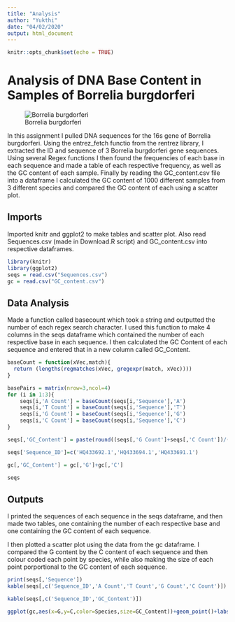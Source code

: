 ```yaml
---
title: "Analysis"
author: "Yukthi"
date: "04/02/2020"
output: html_document
---
```


```r
knitr::opts_chunk$set(echo = TRUE)
```

# Analysis of DNA Base Content in Samples of Borrelia burgdorferi
![Borrelia burgdorferi](\Users\yukth\Documents\BIOL432\Rentrez\bacteria.jpg)

In this assignment I pulled DNA sequences for the 16s gene of Borrelia burgdorferi. Using the entrez_fetch functio from the rentrez library, I extracted the ID and sequence of 3 Borrelia burgdorferi gene sequences. Using several Regex functions I then found the frequencies of each base in each sequence and made a table of each respective frequency, as well as the GC content of each sample. Finally by reading the GC_content.csv file into a dataframe I calculated the GC content of 1000 different samples from 3 different species and compared the GC content of each using a scatter plot.

## Imports
Imported knitr and ggplot2 to make tables and scatter plot. Also read Sequences.csv (made in Download.R script) and GC_content.csv into respective dataframes.
```r
library(knitr)
library(ggplot2)
seqs = read.csv("Sequences.csv")
gc = read.csv("GC_content.csv")
```


## Data Analysis
Made a function called basecount which took a string and outputted the number of each regex search character. I used this function to make 4 columns in the seqs dataframe which contained the number of each respective base in each sequence. I then calculated the GC Content of each sequence and entered that in a new column called GC_Content.


```r

baseCount = function(xVec,match){
  return (lengths(regmatches(xVec, gregexpr(match, xVec))))
}

basePairs = matrix(nrow=3,ncol=4)
for (i in 1:3){
    seqs[i,'A Count'] = baseCount(seqs[i,'Sequence'],'A')
    seqs[i,'T Count'] = baseCount(seqs[i,'Sequence'],'T')
    seqs[i,'G Count'] = baseCount(seqs[i,'Sequence'],'G')
    seqs[i,'C Count'] = baseCount(seqs[i,'Sequence'],'C')
}

seqs[,'GC_Content'] = paste(round((seqs[,'G Count']+seqs[,'C Count'])/(seqs[,'G Count']+seqs[,'C Count']+seqs[,'A Count']+seqs[,'T Count'])*100,digits=2),'%')

seqs['Sequence_ID']=c('HQ433692.1','HQ433694.1','HQ433691.1')

gc[,'GC_Content'] = gc[,'G']+gc[,'C']

seqs
```

## Outputs

I printed the sequences of each sequence in the seqs dataframe, and then made two tables, one containing the number of each respective base and one containing the GC content of each sequence.

I then plotted a scatter plot using the data from the gc dataframe. I compared the G content by the C content of each sequence and then colour coded each point by species, while also making the size of each point porportional to the GC content of each sequence.

```r
print(seqs[,'Sequence'])
kable(seqs[,c('Sequence_ID','A Count','T Count','G Count','C Count')])

kable(seqs[,c('Sequence_ID','GC_Content')])

ggplot(gc,aes(x=G,y=C,color=Species,size=GC_Content))+geom_point()+labs(x="Guanine Content",y="Cytosine Content")
```

